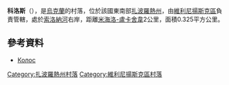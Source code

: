 {{coord|47|57|27|N|35|37|57|E|scale:30000|display=title}}

'''科洛斯'''（{{lang-uk|Колос}}），是[[烏克蘭|烏克蘭]]的村落，位於該國東南部[[扎波羅熱州|扎波羅熱州]]，由[[維利尼揚斯克區|維利尼揚斯克區]]負責管轄，處於[[索洛納河_(上捷爾薩河支流)|索洛納河]]右岸，距離[[米海洛-盧卡舍韋|米海洛-盧卡舍韋]]2公里，面積0.325平方公里。

==參考資料==
* [http://gska2.rada.gov.ua/pls/z7502/A005?rdat1=02.01.2008&rf7571=12058 Колос]{{dead link|date=2018年4月 |bot=InternetArchiveBot |fix-attempted=yes }}

[[Category:扎波羅熱州村落|Category:扎波羅熱州村落]]
[[Category:維利尼揚斯克區村落|Category:維利尼揚斯克區村落]]


{{Zaporizhia-geo-stub}}